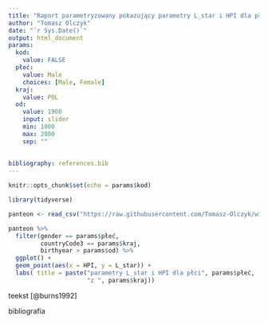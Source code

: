 ```yaml
---
title: "Raport parametryzowany pokazujący parametry L_star i HPI dla płci `r params$płeć` z `r params$kraj` urodzeni po `r params$od`"
author: "Tomasz Olczyk"
date: "`r Sys.Date()`"
output: html_document
params: 
  kod:
    value: FALSE
  płeć:
    value: Male
    choices: [Male, Female]
  kraj:
    value: POL
  od:
    value: 1900
    input: slider
    min: 1000
    max: 2000
    sep: ""
  
    
bibliography: references.bib
---
```


```r
knitr::opts_chunk$set(echo = params$kod)
```

```r
library(tidyverse)
```

```r

panteon <- read_csv("https://raw.githubusercontent.com/Tomasz-Olczyk/wizualizacjaR/main/podstawy/panteon_s.csv")

```

```r

panteon %>%
  filter(gender == params$płeć,
         countryCode3 == params$kraj,
         birthyear > params$od) %>%
  ggplot() +
  geom_point(aes(x = HPI, y = L_star)) +
  labs( title = paste("parametry L_star i HPI dla płci", params$płeć,
                      "z ", params$kraj))

```

teekst [@burns1992]

bibliografia
